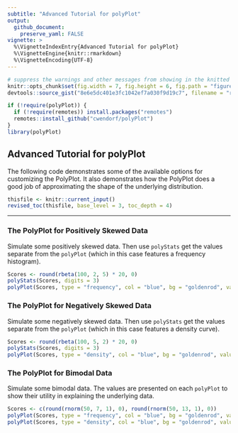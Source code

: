 ```yaml
---
subtitle: "Advanced Tutorial for polyPlot"
output:
  github_document:
    preserve_yaml: FALSE
vignette: >
  %\VignetteIndexEntry{Advanced Tutorial for polyPlot}
  %\VignetteEngine{knitr::rmarkdown}
  %\VignetteEncoding{UTF-8}
---
```


```r
# suppress the warnings and other messages from showing in the knitted file.
knitr::opts_chunk$set(fig.width = 7, fig.height = 6, fig.path = "figures/", echo = TRUE, warning = FALSE, message = FALSE, comments = NA)
devtools::source_gist("8e6e5dc401e3fc1042ef7a030f9d19c7", filename = "revised_toc.R")
```

```r
if (!require(polyPlot)) {
  if (!require(remotes)) install.packages("remotes")
  remotes::install_github("cwendorf/polyPlot")
}
library(polyPlot)
```

## Advanced Tutorial for polyPlot

The following code demonstrates some of the available options for customizing the PolyPlot. It also demonstrates how the PolyPlot does a good job of approximating the shape of the underlying distribution.

```r
thisfile <- knitr::current_input()
revised_toc(thisfile, base_level = 3, toc_depth = 4)
```

---

### The PolyPlot for Positively Skewed Data

Simulate some positively skewed data. Then use `polyStats` get the values separate from the `polyPlot` (which in this case features a frequency histogram).
```r
Scores <- round(rbeta(100, 2, 5) * 20, 0)
polyStats(Scores, digits = 3)
polyPlot(Scores, type = "frequency", col = "blue", bg = "goldenrod", values = FALSE, main = "PolyPlot and Histogram for Positively Skewed Data")
```

### The PolyPlot for Negatively Skewed Data

Simulate some negatively skewed data. Then use `polyStats` get the values separate from the `polyPlot` (which in this case features a density curve).
```r
Scores <- round(rbeta(100, 5, 2) * 20, 0)
polyStats(Scores, digits = 3)
polyPlot(Scores, type = "density", col = "blue", bg = "goldenrod", values = FALSE, main = "PolyPlot and Density for Negatively Skewed Data")
```

### The PolyPlot for Bimodal Data

Simulate some bimodal data. The values are presented on each `polyPlot` to show their utility in explaining the underlying data.
```r
Scores <- c(round(rnorm(50, 7, 1), 0), round(rnorm(50, 13, 1), 0))
polyPlot(Scores, type = "frequency", col = "blue", bg = "goldenrod", values = TRUE, main = "PolyPlot and Histogram for Bimodal Data")
polyPlot(Scores, type = "density", col = "blue", bg = "goldenrod", values = TRUE, main = "PolyPlot and Density for Bimodal Data")
```
